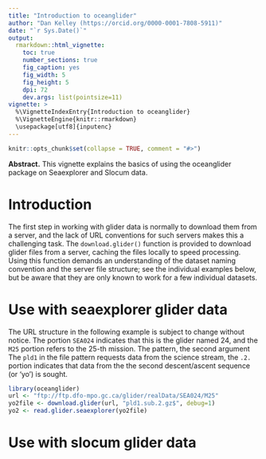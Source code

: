 ```yaml
---
title: "Introduction to oceanglider"
author: "Dan Kelley (https://orcid.org/0000-0001-7808-5911)"
date: "`r Sys.Date()`"
output:
  rmarkdown::html_vignette:
    toc: true
    number_sections: true
    fig_caption: yes
    fig_width: 5
    fig_height: 5
    dpi: 72
    dev.args: list(pointsize=11)
vignette: >
  %\VignetteIndexEntry{Introduction to oceanglider}
  %\VignetteEngine{knitr::rmarkdown}
  \usepackage[utf8]{inputenc}
---
```


<!-- HOW TO BUILD THE VIGNETTE. -->
<!-- 1. edit this file in vignettes/ -->
<!-- 2. run devtools::build_vignettes() -->
<!-- 3. build package -->


```r
knitr::opts_chunk$set(collapse = TRUE, comment = "#>")
```

**Abstract.** This vignette explains the basics of using the oceanglider
package on Seaexplorer and Slocum data.

# Introduction

The first step in working with glider data is normally to download them from a
server, and the lack of URL conventions for such servers makes this a
challenging task. The `download.glider()` function is provided to download
glider files from a server, caching the files locally to speed processing.
Using this function demands an understanding of the dataset naming convention
and the server file structure; see the individual examples below, but be aware
that they are only known to work for a few individual datasets.

# Use with seaexplorer glider data

The URL structure in the following example is subject to change without notice.
The portion `SEA024` indicates that this is the glider named 24, and the `M25`
portion refers to the 25-th mission. The pattern, the second argument The
`pld1` in the file pattern requests data from the science stream, the `.2.`
portion indicates that data from the the second descent/ascent sequence (or
'yo') is sought.

```r
library(oceanglider)
url <- "ftp://ftp.dfo-mpo.gc.ca/glider/realData/SEA024/M25"
yo2file <- download.glider(url, "pld1.sub.2.gz$", debug=1)
yo2 <- read.glider.seaexplorer(yo2file)
```


# Use with slocum glider data
